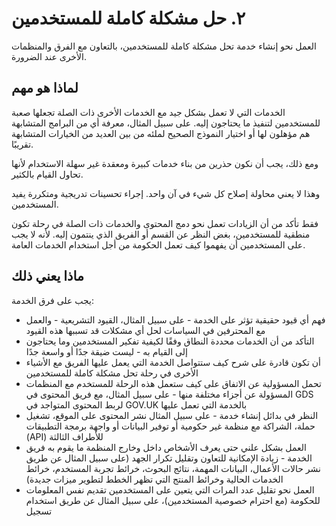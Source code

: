# ٢. حل مشكلة كاملة للمستخدمين

العمل نحو إنشاء خدمة تحل مشكلة كاملة للمستخدمين، بالتعاون مع الفرق والمنظمات الأخرى عند الضرورة.

## لماذا هو مهم

الخدمات التي لا تعمل بشكل جيد مع الخدمات الأخرى ذات الصلة تجعلها صعبة للمستخدمين لتنفيذ ما يحتاجون إليه. على سبيل المثال، معرفة أي من البرامج المتشابهة هم مؤهلون لها أو اختيار النموذج الصحيح لملئه من بين العديد من الخيارات المتشابهة تقريبًا.

ومع ذلك، يجب أن نكون حذرين من بناء خدمات كبيرة ومعقدة غير سهلة الاستخدام لأنها تحاول القيام بالكثير.

وهذا لا يعني محاولة إصلاح كل شيء في آن واحد. إجراء تحسينات تدريجية ومتكررة يفيد المستخدمين.

فقط تأكد من أن الزيادات تعمل نحو دمج المحتوى والخدمات ذات الصلة في رحلة تكون منطقية للمستخدمين، بغض النظر عن القسم أو الفريق الذي ينتمون إليه. لأنه لا يجب على المستخدمين أن يفهموا كيف تعمل الحكومة من أجل استخدام الخدمات العامة.

## ماذا يعني ذلك

يجب على فرق الخدمة:

- فهم أي قيود حقيقية تؤثر على الخدمة - على سبيل المثال، القيود التشريعية - والعمل مع المحترفين في السياسات لحل أي مشكلات قد تسببها هذه القيود
- التأكد من أن الخدمات محددة النطاق وفقًا لكيفية تفكير المستخدمين وما يحتاجون إلى القيام به - ليست ضيقة جدًا أو واسعة جدًا
- أن تكون قادرة على شرح كيف ستتواصل الخدمة التي يعمل عليها الفريق مع الأشياء الأخرى في رحلة تحل مشكلة كاملة للمستخدمين
- تحمل المسؤولية عن الاتفاق على كيف ستعمل هذه الرحلة للمستخدم مع المنظمات المسؤولة عن أجزاء مختلفة منها - على سبيل المثال، مع فريق المحتوى في GDS لربط المحتوى المتواجد في GOV.UK بالخدمة التي تعمل عليها
- النظر في بدائل إنشاء خدمة - على سبيل المثال نشر المحتوى على الموقع، تشغيل حملة، الشراكة مع منظمة غير حكومية أو توفير البيانات أو واجهة برمجة التطبيقات (API) للأطراف الثالثة
- العمل بشكل علني حتى يعرف الأشخاص داخل وخارج المنظمة ما يقوم به فريق الخدمة - زيادة الإمكانية للتعاون وتقليل تكرار الجهد (على سبيل المثال عن طريق نشر حالات الأعمال، البيانات المهمة، نتائج البحوث، خرائط تجربة المستخدم، خرائط الخدمات الحالية وخرائط المنتج التي تظهر الخطط لتطوير ميزات جديدة)
- العمل نحو تقليل عدد المرات التي يتعين على المستخدمين تقديم نفس المعلومات للحكومة (مع احترام خصوصية المستخدمين)، على سبيل المثال عن طريق استخدام تسجيل